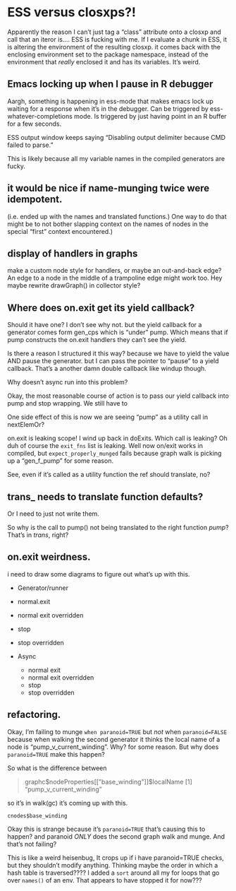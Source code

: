 
# ESS versus closxps?!

Apparently the reason I can't just tag a "class" attribute onto a closxp and call that an iteror is.... ESS is fucking with me. If I evaluate a chunk in ESS, it is altering the environment of the resulting closxp. it comes back with the enclosing environment set to the package namespace, instead of the environment that _really_ enclosed it and has its variables. It's weird.


## Emacs locking up when I pause in R debugger

Aargh, something is happening in ess-mode that makes emacs lock up waiting for a response when it's in the debugger. Can be triggered by ess-whatever-completions mode. Is triggered by just having point in an R buffer for a few seconds.

ESS output window keeps saying "Disabling output delimiter because CMD failed to parse."

This is likely because all my variable names in the compiled generators are fucky.

## it would be nice if name-munging twice were idempotent.

(i.e. ended up with the names and translated functions.) One way to do
that might be to not bother slapping context on the names of nodes in
the special "first" context encountered.)

## display of handlers in graphs

make a custom node style for handlers, or maybe an out-and-back edge?
An edge to a node in the middle of a trampoline edge might work too.
Hey maybe rewrite drawGraph() in collector style?

## Where does on.exit get its yield callback?

Should it have one? I don't see why not. but the yield callback for a generator comes form gen_cps which is "under" pump. Which means that if pump constructs the on.exit handlers they can't see the yield.

Is there a reason I structured it this way? because we have to yield the value AND pause the generator. but I can pass the pointer to "pause" to a yield callback. That's a another damn double callback like windup though.

Why doesn't async run into this problem?

Okay, the most reasonable course of action is to pass our yield callback into pump and stop wrapping. We still have to

One side effect of this is now we are seeing "pump" as a utility call in nextElemOr?
 
 on.exit is leaking scope! I wind up back in doExits. Which call is leaking? Oh duh of course the `exit_fns` list is leaking. Well now on/exit works in compiled, but `expect_properly_munged` fails because graph walk is picking up a "gen_f_pump" for some reason.
 
 See, even if it's called as a utility function the ref should translate, no?
 
## trans_ needs to translate function defaults?

Or I need to just not write them.

So why is the call to pump() not being translated to the right function _pump_?
That's in _trans_, right?

## on.exit weirdness.

 i need to draw some diagrams to figure out what's up with this. 
 
 * Generator/runner
  * normal.exit
  * normal exit overridden
  * stop
  * stop overridden
 
 * Async
   * normal exit
   * normal exit overridden
   * stop
   * stop overridden

## refactoring.

Okay, I'm failing to munge `when paranoid=TRUE` but _not_ when `paranoid=FALSE` because when walking the second generator it thinks the local name of a node is "pump_v_current_winding". Why? for some reason. But why does `paranoid=TRUE` make this happen?

So what is the difference between 

> graphc$nodeProperties[["base_winding"]]$localName
[1] "pump_v_current_winding"

so it's in walk(gc) it's coming up with this.

`cnodes$base_winding`

Okay this is strange because it's `paranoid=TRUE` that's causing this to happen? and paranoid _ONLY_ does the second graph walk and munge. And that's not failing?

This is like a weird heisenbug, It crops up if i have paranoid=TRUE checks, but they shouldn't modify anything. Thinking maybe the order in which a hash table is traversed???? I added a `sort` around all my for loops that go over `names()` of an env. That appears to have stopped it for now??? 
